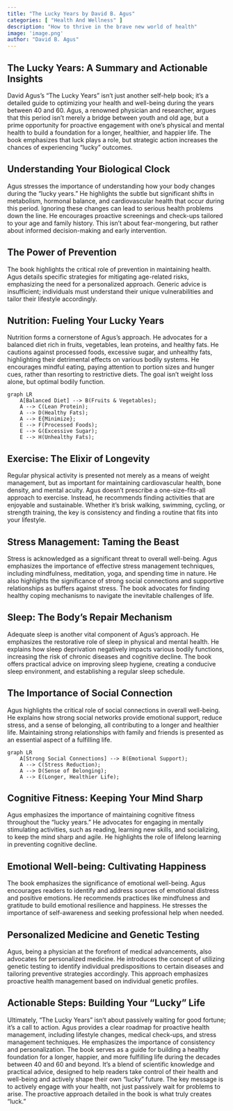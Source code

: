 ```yaml
---
title: "The Lucky Years by David B. Agus"
categories: [ "Health And Wellness" ]
description: "How to thrive in the brave new world of health"
image: 'image.png'
author: "David B. Agus"
---
```

## The Lucky Years: A Summary and Actionable Insights

David Agus's "The Lucky Years" isn't just another self-help book; it's a detailed guide to optimizing your health and well-being during the years between 40 and 60. Agus, a renowned physician and researcher, argues that this period isn't merely a bridge between youth and old age, but a prime opportunity for proactive engagement with one's physical and mental health to build a foundation for a longer, healthier, and happier life. The book emphasizes that luck plays a role, but strategic action increases the chances of experiencing “lucky” outcomes.

## Understanding Your Biological Clock

Agus stresses the importance of understanding how your body changes during the "lucky years."  He highlights the subtle but significant shifts in metabolism, hormonal balance, and cardiovascular health that occur during this period.  Ignoring these changes can lead to serious health problems down the line.  He encourages proactive screenings and check-ups tailored to your age and family history.  This isn't about fear-mongering, but rather about informed decision-making and early intervention.

## The Power of Prevention

The book highlights the critical role of prevention in maintaining health. Agus details specific strategies for mitigating age-related risks, emphasizing the need for a personalized approach. Generic advice is insufficient; individuals must understand their unique vulnerabilities and tailor their lifestyle accordingly.


## Nutrition: Fueling Your Lucky Years

Nutrition forms a cornerstone of Agus's approach.  He advocates for a balanced diet rich in fruits, vegetables, lean proteins, and healthy fats.  He cautions against processed foods, excessive sugar, and unhealthy fats, highlighting their detrimental effects on various bodily systems.  He encourages mindful eating, paying attention to portion sizes and hunger cues, rather than resorting to restrictive diets.  The goal isn't weight loss alone, but optimal bodily function.

```mermaid
graph LR
    A[Balanced Diet] --> B(Fruits & Vegetables);
    A --> C(Lean Protein);
    A --> D(Healthy Fats);
    A --> E{Minimize};
    E --> F(Processed Foods);
    E --> G(Excessive Sugar);
    E --> H(Unhealthy Fats);
```

## Exercise: The Elixir of Longevity

Regular physical activity is presented not merely as a means of weight management, but as important for maintaining cardiovascular health, bone density, and mental acuity. Agus doesn't prescribe a one-size-fits-all approach to exercise. Instead, he recommends finding activities that are enjoyable and sustainable. Whether it's brisk walking, swimming, cycling, or strength training, the key is consistency and finding a routine that fits into your lifestyle.


## Stress Management: Taming the Beast

Stress is acknowledged as a significant threat to overall well-being.  Agus emphasizes the importance of effective stress management techniques, including mindfulness, meditation, yoga, and spending time in nature.  He also highlights the significance of strong social connections and supportive relationships as buffers against stress.  The book advocates for finding healthy coping mechanisms to navigate the inevitable challenges of life.


## Sleep: The Body's Repair Mechanism

Adequate sleep is another vital component of Agus's approach. He emphasizes the restorative role of sleep in physical and mental health.  He explains how sleep deprivation negatively impacts various bodily functions, increasing the risk of chronic diseases and cognitive decline.  The book offers practical advice on improving sleep hygiene, creating a conducive sleep environment, and establishing a regular sleep schedule.


## The Importance of Social Connection

Agus highlights the critical role of social connections in overall well-being. He explains how strong social networks provide emotional support, reduce stress, and a sense of belonging, all contributing to a longer and healthier life. Maintaining strong relationships with family and friends is presented as an essential aspect of a fulfilling life.

```mermaid
graph LR
    A[Strong Social Connections] --> B(Emotional Support);
    A --> C(Stress Reduction);
    A --> D(Sense of Belonging);
    A --> E(Longer, Healthier Life);
```

## Cognitive Fitness: Keeping Your Mind Sharp

Agus emphasizes the importance of maintaining cognitive fitness throughout the "lucky years."  He advocates for engaging in mentally stimulating activities, such as reading, learning new skills, and socializing, to keep the mind sharp and agile.  He highlights the role of lifelong learning in preventing cognitive decline.


##  Emotional Well-being: Cultivating Happiness

The book emphasizes the significance of emotional well-being. Agus encourages readers to identify and address sources of emotional distress and positive emotions. He recommends practices like mindfulness and gratitude to build emotional resilience and happiness. He stresses the importance of self-awareness and seeking professional help when needed.


## Personalized Medicine and Genetic Testing

Agus, being a physician at the forefront of medical advancements, also advocates for personalized medicine. He introduces the concept of utilizing genetic testing to identify individual predispositions to certain diseases and tailoring preventive strategies accordingly. This approach emphasizes proactive health management based on individual genetic profiles.


## Actionable Steps: Building Your "Lucky" Life

Ultimately, "The Lucky Years" isn't about passively waiting for good fortune; it's a call to action. Agus provides a clear roadmap for proactive health management, including lifestyle changes, medical check-ups, and stress management techniques. He emphasizes the importance of consistency and personalization. The book serves as a guide for building a healthy foundation for a longer, happier, and more fulfilling life during the decades between 40 and 60 and beyond.  It's a blend of scientific knowledge and practical advice, designed to help readers take control of their health and well-being and actively shape their own "lucky" future. The key message is to actively engage with your health, not just passively wait for problems to arise. The proactive approach detailed in the book is what truly creates "luck."

